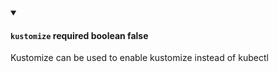
<details className="config-field" data-expandable="false" open>
<summary>

#### `kustomize` <span class="config-field-required" data-required="false">required</span> <span class="config-field-type">boolean</span> <span class="config-field-default">false</span> <span class="config-field-enum"></span>

Kustomize can be used to enable kustomize instead of kubectl

</summary>



</details>
